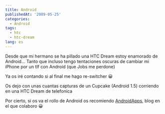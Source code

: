 ```yaml
---
title: Android
publishedAt: '2009-05-25'
categories:
  - Android
tags:
  - htc
  - htc-dream
lang: es
---
```


Desde que mi hermano se ha pillado una HTC Dream estoy enamorado de Android... Tanto que incluso tengo tentaciones oscuras de cambiar mi iPhone por un tlf con Android (que Jobs me perdone)

Ya os iré contando si al final me hago re-switcher 😀

Os dejo con unas cuantas capturas de un Cupcake (Android 1.5) corriendo en una HTC Dream de telefonica

Por cierto, si os va el rollo de Android os recomiendo [AndroidApps](http://androidapps.es/), blog en el que colaboro 😀

